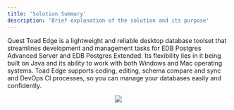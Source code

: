 ```yaml
---
title: 'Solution Summary'
description: 'Brief explanation of the solution and its purpose'
---
```


Quest Toad Edge is a lightweight and reliable desktop database toolset that streamlines development and management tasks for EDB Postgres Advanced Server and EDB Postgres Extended. Its flexibility lies in it being built on Java and its ability to work with both Windows and Mac operating systems. Toad Edge supports coding, editing, schema compare and sync and DevOps CI processes, so you can manage your databases easily and confidently.         

<p align="center">
  <img src="Images/ToadEdgeSolutionSummary.png">
</p>
